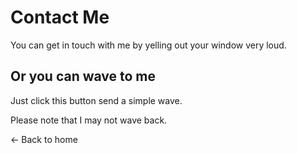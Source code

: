 
# Contact Me

You can get in touch with me by yelling out your window very loud.

## Or you can wave to me
Just click this button send a simple wave.

<Wave />

Please note that I may not wave back.
<br />
<Link to="/">&larr; Back to home</Link>